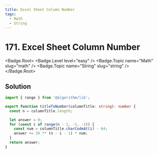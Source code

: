```yaml
---
title: Excel Sheet Column Number
tags:
  - Math
  - String
---
```


# 171. Excel Sheet Column Number

<Badge.Root>
  <Badge.Level level="easy" />
  <Badge.Topic name="Math" slug="math" />
  <Badge.Topic name="String" slug="string" />
</Badge.Root>

## Solution

```typescript filename="solution.ts" copy
import { range } from '@algorithm/lib';

export function titleToNumber(columnTitle: string): number {
  const n = columnTitle.length;

  let answer = 0;
  for (const i of range(n - 1, -1, -1)) {
    const num = columnTitle.charCodeAt(i) - 64;
    answer += 26 ** (n - i - 1) * num;
  }
  return answer;
}
```

<ProblemLink
  codingSite="leetcode"
  href="https://leetcode.com/problems/excel-sheet-column-number"
  title="Excel Sheet Column Number"
/>
